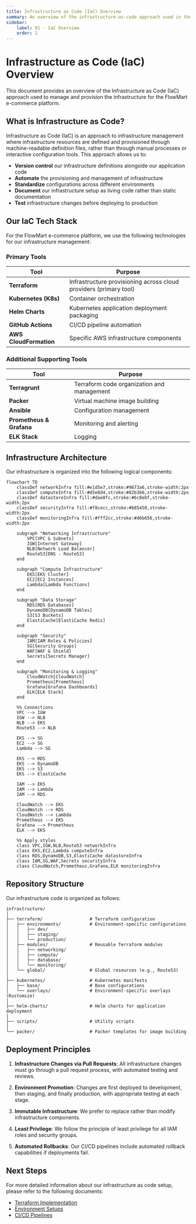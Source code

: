 ```yaml
---
title: Infrastructure as Code (IaC) Overview
summary: An overview of the infrastructure-as-code approach used in the FlowMart e-commerce platform
sidebar:
    label: 01 - IaC Overview
    order: 1
---
```


# Infrastructure as Code (IaC) Overview

This document provides an overview of the Infrastructure as Code (IaC) approach used to manage and provision the infrastructure for the FlowMart e-commerce platform.

## What is Infrastructure as Code?

Infrastructure as Code (IaC) is an approach to infrastructure management where infrastructure resources are defined and provisioned through machine-readable definition files, rather than through manual processes or interactive configuration tools. This approach allows us to:

- **Version control** our infrastructure definitions alongside our application code
- **Automate** the provisioning and management of infrastructure
- **Standardize** configurations across different environments
- **Document** our infrastructure setup as living code rather than static documentation
- **Test** infrastructure changes before deploying to production

## Our IaC Tech Stack

For the FlowMart e-commerce platform, we use the following technologies for our infrastructure management:

### Primary Tools

| Tool | Purpose |
|------|---------|
| **Terraform** | Infrastructure provisioning across cloud providers (primary tool) |
| **Kubernetes (K8s)** | Container orchestration |
| **Helm Charts** | Kubernetes application deployment packaging |
| **GitHub Actions** | CI/CD pipeline automation |
| **AWS CloudFormation** | Specific AWS infrastructure components |

### Additional Supporting Tools

| Tool | Purpose |
|------|---------|
| **Terragrunt** | Terraform code organization and management |
| **Packer** | Virtual machine image building |
| **Ansible** | Configuration management |
| **Prometheus & Grafana** | Monitoring and alerting |
| **ELK Stack** | Logging |

## Infrastructure Architecture

Our infrastructure is organized into the following logical components:

```mermaid
flowchart TD
    classDef networkInfra fill:#e1d5e7,stroke:#9673a6,stroke-width:2px
    classDef computeInfra fill:#d5e8d4,stroke:#82b366,stroke-width:2px
    classDef datastoreInfra fill:#dae8fc,stroke:#6c8ebf,stroke-width:2px
    classDef securityInfra fill:#f8cecc,stroke:#b85450,stroke-width:2px
    classDef monitoringInfra fill:#fff2cc,stroke:#d6b656,stroke-width:2px

    subgraph "Networking Infrastructure"
        VPC[VPC & Subnets]
        IGW[Internet Gateway]
        NLB[Network Load Balancer]
        Route53[DNS - Route53]
    end
    
    subgraph "Compute Infrastructure"
        EKS[EKS Cluster]
        EC2[EC2 Instances]
        Lambda[Lambda Functions]
    end
    
    subgraph "Data Storage"
        RDS[RDS Databases]
        DynamoDB[DynamoDB Tables]
        S3[S3 Buckets]
        ElastiCache[ElastiCache Redis]
    end
    
    subgraph "Security"
        IAM[IAM Roles & Policies]
        SG[Security Groups]
        WAF[WAF & Shield]
        Secrets[Secrets Manager]
    end
    
    subgraph "Monitoring & Logging"
        CloudWatch[CloudWatch]
        Prometheus[Prometheus]
        Grafana[Grafana Dashboards]
        ELK[ELK Stack]
    end
    
    %% Connections
    VPC --> IGW
    IGW --> NLB
    NLB --> EKS
    Route53 --> NLB
    
    EKS --> SG
    EC2 --> SG
    Lambda --> SG
    
    EKS --> RDS
    EKS --> DynamoDB
    EKS --> S3
    EKS --> ElastiCache
    
    IAM --> EKS
    IAM --> Lambda
    IAM --> RDS
    
    CloudWatch --> EKS
    CloudWatch --> RDS
    CloudWatch --> Lambda
    Prometheus --> EKS
    Grafana --> Prometheus
    ELK --> EKS
    
    %% Apply styles
    class VPC,IGW,NLB,Route53 networkInfra
    class EKS,EC2,Lambda computeInfra
    class RDS,DynamoDB,S3,ElastiCache datastoreInfra
    class IAM,SG,WAF,Secrets securityInfra
    class CloudWatch,Prometheus,Grafana,ELK monitoringInfra
```

## Repository Structure

Our infrastructure code is organized as follows:

```
infrastructure/
│
├── terraform/                  # Terraform configuration
│   ├── environments/           # Environment-specific configurations
│   │   ├── dev/
│   │   ├── staging/
│   │   └── production/
│   ├── modules/                # Reusable Terraform modules
│   │   ├── networking/
│   │   ├── compute/
│   │   ├── database/
│   │   └── monitoring/
│   └── global/                 # Global resources (e.g., Route53)
│
├── kubernetes/                 # Kubernetes manifests
│   ├── base/                   # Base configurations
│   └── overlays/               # Environment-specific overlays (Kustomize)
│
├── helm-charts/                # Helm charts for application deployment
│
├── scripts/                    # Utility scripts
│
└── packer/                     # Packer templates for image building
```

## Deployment Principles

1. **Infrastructure Changes via Pull Requests**: All infrastructure changes must go through a pull request process, with automated testing and reviews.

2. **Environment Promotion**: Changes are first deployed to development, then staging, and finally production, with appropriate testing at each stage.

3. **Immutable Infrastructure**: We prefer to replace rather than modify infrastructure components.

4. **Least Privilege**: We follow the principle of least privilege for all IAM roles and security groups.

5. **Automated Rollbacks**: Our CI/CD pipelines include automated rollback capabilities if deployments fail.

## Next Steps

For more detailed information about our infrastructure as code setup, please refer to the following documents:

- [Terraform Implementation](./02-terraform-implementation.mdx)
- [Environment Setups](./03-environment-setups.mdx)
- [CI/CD Pipelines](./04-cicd-pipelines.mdx) 